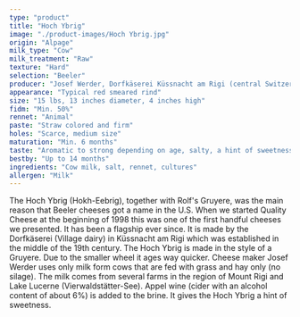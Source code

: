 ```yaml
---
type: "product"
title: "Hoch Ybrig"
image: "./product-images/Hoch Ybrig.jpg"
origin: "Alpage"
milk_type: "Cow"
milk_treatment: "Raw"
texture: "Hard"
selection: "Beeler"
producer: "Josef Werder, Dorfkäserei Küssnacht am Rigi (central Switzerland"
appearance: "Typical red smeared rind"
size: "15 lbs, 13 inches diameter, 4 inches high"
fidm: "Min. 50%"
rennet: "Animal"
paste: "Straw colored and firm"
holes: "Scarce, medium size"
maturation: "Min. 6 months"
taste: "Aromatic to strong depending on age, salty, a hint of sweetness (apple wine in the brine)"
bestby: "Up to 14 months"
ingredients: "Cow milk, salt, rennet, cultures"
allergen: "Milk"
---
```


The Hoch Ybrig (Hokh-Eebrig), together with Rolf's Gruyere, was the main reason that Beeler cheeses got a name in the U.S. When we started Quality Cheese at the beginning of 1998 this was one of the first handful cheeses we presented. It has been a flagship ever since. It is made by the Dorfkäserei (Village dairy) in Küssnacht am Rigi which was established in the middle of the 19th century. The Hoch Ybrig is made in the style of a Gruyere. Due to the smaller wheel it ages way quicker. Cheese maker Josef Werder uses only milk form cows that are fed with grass and hay only (no silage). The milk comes from several farms in the region of Mount Rigi and Lake Lucerne (Vierwaldstätter-See). Appel wine (cider with an alcohol content of about 6%) is added to the brine. It gives the Hoch Ybrig a hint of sweetness.